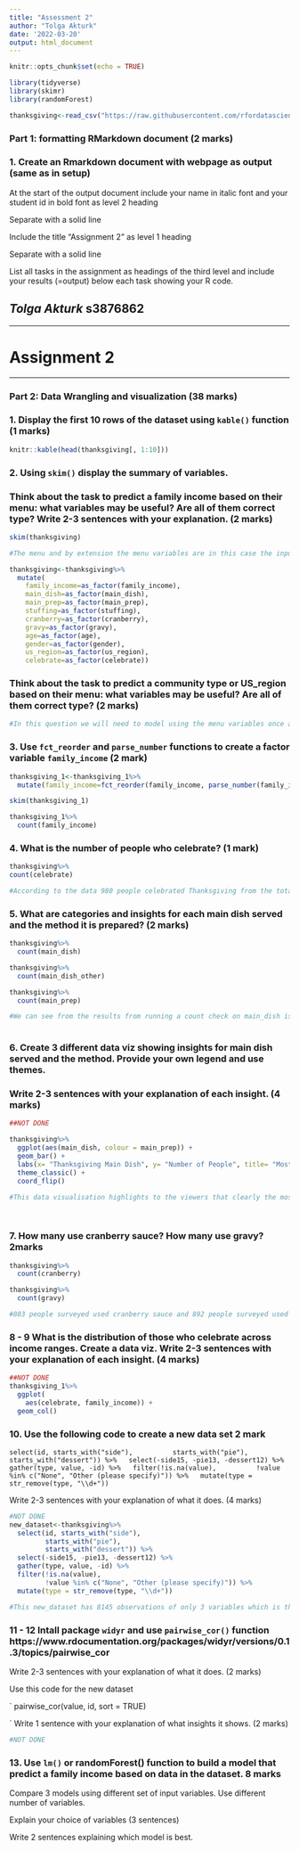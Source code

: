 ```yaml
---
title: "Assessment 2"
author: "Tolga Akturk"
date: '2022-03-20'
output: html_document
---
```


```r
knitr::opts_chunk$set(echo = TRUE)
```

```r

library(tidyverse)
library(skimr)
library(randomForest)

```

```r

thanksgiving<-read_csv("https://raw.githubusercontent.com/rfordatascience/tidytuesday/master/data/2018/2018-11-20/thanksgiving_meals.csv")

```

### Part 1: formatting RMarkdown document  (2 marks)

### 1. Create an Rmarkdown document with webpage as output (same as in setup)

At the start of the output document include your name in italic font and 
your student id in bold font as level 2 heading 

Separate with a solid line 

Include the title “Assignment 2” as level 1 heading 

Separate with a solid line 

List all tasks in the assignment as headings of the third level and include your results (=output) below each task showing your R code. 

## *Tolga Akturk* **s3876862**

---

# Assignment 2

---

### Part 2: Data Wrangling and visualization (38 marks)

### 1. Display the first 10 rows of the dataset using `kable()` function (1 marks)

```r

knitr::kable(head(thanksgiving[, 1:10]))

```

### 2. Using `skim()` display the summary of variables. 

### Think about the task to predict a family income based on their menu: what variables may be useful? Are all of them correct type? Write 2-3 sentences with your explanation. (2 marks)


```r

skim(thanksgiving)

#The menu and by extension the menu variables are in this case the inputs and predicting family income is the output of this model. There are a few variables which I believe may be useful to answering this question, these include; main_dish, main_prep, stuffing, cranberry & gravy. The reason why I suggest these are that these variables have very few data points missing compared to the others which have 800+ missing data points. The results would not be conclusive as the data is weak. They also are not in their correct form. They are listed as "characters" which could not give us quantitative information. I would need to use as_factor to use them correctly. The code is below to do exactly this.

thanksgiving<-thanksgiving%>%
  mutate(
    family_income=as_factor(family_income),
    main_dish=as_factor(main_dish),
    main_prep=as_factor(main_prep),
    stuffing=as_factor(stuffing),
    cranberry=as_factor(cranberry),
    gravy=as_factor(gravy),
    age=as_factor(age),
    gender=as_factor(gender),
    us_region=as_factor(us_region),
    celebrate=as_factor(celebrate))


```

### Think about the task to predict a community type or US_region based on their menu: what variables may be useful? Are all of them correct type? (2 marks)

```r

#In this question we will need to model using the menu variables once again as my input, these include; main_dish, main_prep, stuffing, cranberry & gravy. Therefore my output would be to predict a community_type or us_region. They are all once again not correct as they are listed as characters and will be needed to changed to factors for any data visualisation to occur. 

```

### 3. Use `fct_reorder` and `parse_number` functions to create a factor variable `family_income` (2 mark)


```r

thanksgiving_1<-thanksgiving_1%>%
  mutate(family_income=fct_reorder(family_income, parse_number(family_income)))

skim(thanksgiving_1)

thanksgiving_1%>%
  count(family_income)


```

### 4. What is the number of people who celebrate? (1 mark)

```r
thanksgiving%>%
count(celebrate)

#According to the data 980 people celebrated Thanksgiving from the total of 1,058 surveys completed. That is approximately 93% of the participants.
```

### 5. What are categories and insights for each main dish served and the method it is prepared? (2 marks)

```r

thanksgiving%>%
  count(main_dish)

thanksgiving%>%
  count(main_dish_other)

thanksgiving%>%
  count(main_prep)

#We can see from the results from running a count check on main_dish is that 859 had Turkey as their main dish for Thanksgiving. Other main dishes that were recorded were; Tofurkey, Ham/Pork, Turducken, Roast Beef & Chicken. Additionally we can see that there were a combination of methods to prepare Thanksgiving these include; Baked & Roasted primarily contributing to 481 & 378 respectively. A small portion Fried their Thanksgiving main meals with a total of 47 people. 
  
```

### 6. Create 3 different data viz showing insights for main dish served and the method. Provide your own legend and use themes.

### Write 2-3 sentences with your explanation of each insight. (4 marks)

```r

##NOT DONE

thanksgiving%>%
  ggplot(aes(main_dish, colour = main_prep)) +
  geom_bar() +
  labs(x= "Thanksgiving Main Dish", y= "Number of People", title= "Most Popular Thanksgiving Meal", subtitle = "Question 6") +
  theme_classic() +
  coord_flip()
 
#This data visualisation highlights to the viewers that clearly the most popular Thanksgiving meal is Turkey and this is split almost 50/50 by roasted or baked. You can see this as the x asis highlights the number of people and on the y axis the chosen main meals which colour is added to see the meal prep of those meals. 

```

```r

```

```r

```

### 7. How many use cranberry sauce? How many use gravy? 2marks

```r
thanksgiving%>%
  count(cranberry)

thanksgiving%>%
  count(gravy)

#803 people surveyed used cranberry sauce and 892 people surveyed used gravy.

```

### 8 - 9 What is the distribution of those who celebrate across income ranges. Create a data viz. Write 2-3 sentences with your explanation of each insight. (4 marks)

```r

##NOT DONE
thanksgiving_1%>%
  ggplot(
    aes(celebrate, family_income)) +
  geom_col()
```

### 10. Use the following code to create a new data set 2 mark

`
select(id, starts_with("side"),
         starts_with("pie"),
         starts_with("dessert")) %>%
  select(-side15, -pie13, -dessert12) %>%
  gather(type, value, -id) %>%
  filter(!is.na(value),
         !value %in% c("None", "Other (please specify)")) %>%
  mutate(type = str_remove(type, "\\d+"))
`

Write 2-3 sentences with your explanation of what it does. (4 marks)

```r

#NOT DONE
new_dataset<-thanksgiving%>%
  select(id, starts_with("side"),
         starts_with("pie"),
         starts_with("dessert")) %>%
  select(-side15, -pie13, -dessert12) %>%
  gather(type, value, -id) %>%
  filter(!is.na(value),
         !value %in% c("None", "Other (please specify)")) %>%
  mutate(type = str_remove(type, "\\d+"))

#This new_dataset has 8145 observations of only 3 variables which is the survey ID, type and value. 

```

### 11 - 12 Intall package `widyr` and use `pairwise_cor()` function https://www.rdocumentation.org/packages/widyr/versions/0.1.3/topics/pairwise_cor 

Write 2-3 sentences with your explanation of what it does. (2 marks)

Use this code for the new dataset

`
pairwise_cor(value, id, sort = TRUE)

`
Write 1 sentence with your explanation of what insights it shows. (2 marks)

```r
#NOT DONE
```

### 13. Use `lm()` or randomForest() function to build a model that predict a family income based on data in the dataset. 8 marks

Compare 3 models using different set of input variables. Use different number of variables.

Explain your choice of variables (3 sentences) 

Write 2 sentences explaining which model is best.

```r

```



